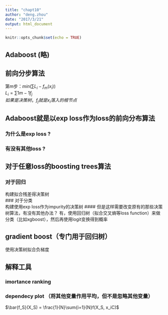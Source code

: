 ```yaml
---
title: "chapt10"
author: "deng.zhou"
date: "2017/3/21"
output: html_document
---
```


```r
knitr::opts_chunk$set(echo = TRUE)
```

## Adaboost (略)

## 前向分步算法  
第m步：$min(\sum{L_i - f_m(x_i)})$  
$L_i=\sum{1}{m-1}{f_j}$  
$如果是决策树，f_j就是x_i落入的根节点$  

## Adaboost就是以exp loss作为loss的前向分布算法  
### 为什么是exp loss ? 
### 有没有其他loss ?  

## 对于任意loss的boosting trees算法  
### 对于回归  
构建拟合残差得决策树  
### 对于分类  
构建使用exp loss作为impurity的决策树
#### 但是这样需要改变原有的那些决策树算法，有没有其他办法？
有，使用回归树（拟合交叉熵等loss function）来做分类（比如xgboost），然后再使用logit变换得到概率

## gradient boost（专门用于回归树）  
使用决策树拟合负梯度  

## 解释工具  
### imortance ranking  
### dependecy plot （将其他变量作用平均，但不是忽略其他变量）  
$\bar{f_S}(X_S) = \frac{1}{N}\sum{i=1}{N}f(X_S, x_iC)$